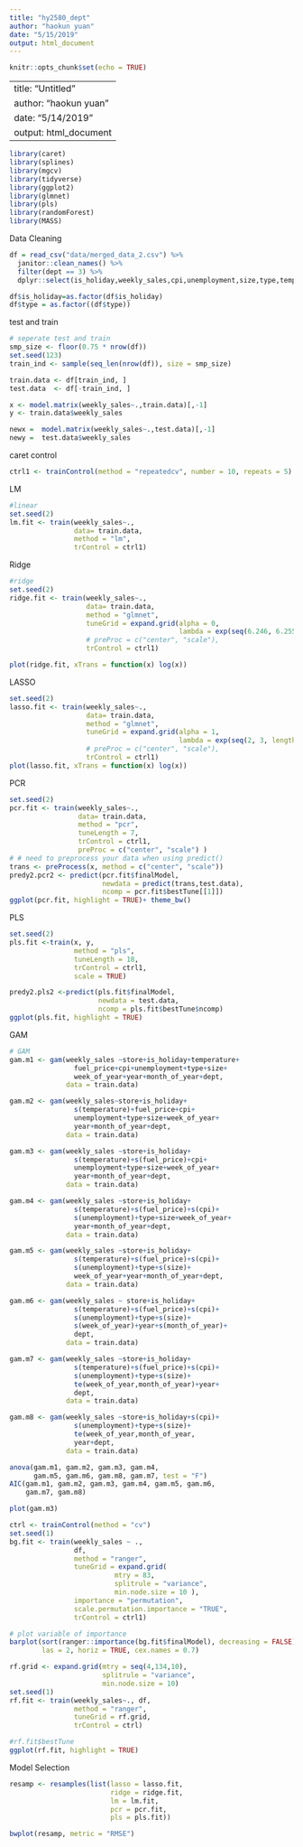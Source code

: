 ```yaml
---
title: "hy2580_dept"
author: "haokun yuan"
date: "5/15/2019"
output: html_document
---
```


```r
knitr::opts_chunk$set(echo = TRUE)
```

---
title: "Untitled"
author: "haokun yuan"
date: "5/14/2019"
output: html_document
---

```r
library(caret)
library(splines)
library(mgcv)
library(tidyverse)
library(ggplot2)
library(glmnet)
library(pls)
library(randomForest)
library(MASS)
```

Data Cleaning
```r
df = read_csv("data/merged_data_2.csv") %>%
  janitor::clean_names() %>% 
  filter(dept == 3) %>% 
  dplyr::select(is_holiday,weekly_sales,cpi,unemployment,size,type,temperature, fuel_price)

df$is_holiday=as.factor(df$is_holiday)
df$type = as.factor((df$type))
```

test and train
```r
# seperate test and train 
smp_size <- floor(0.75 * nrow(df))
set.seed(123)
train_ind <- sample(seq_len(nrow(df)), size = smp_size)

train.data <- df[train_ind, ]
test.data  <- df[-train_ind, ]

x <- model.matrix(weekly_sales~.,train.data)[,-1]
y <- train.data$weekly_sales

newx =  model.matrix(weekly_sales~.,test.data)[,-1]
newy =  test.data$weekly_sales

```
caret control
```r
ctrl1 <- trainControl(method = "repeatedcv", number = 10, repeats = 5)
```
LM
```r
#linear 
set.seed(2)
lm.fit <- train(weekly_sales~.,
                data= train.data,
                method = "lm",
                trControl = ctrl1)
```
Ridge
```r
#ridge
set.seed(2)
ridge.fit <- train(weekly_sales~.,
                   data= train.data,
                   method = "glmnet",
                   tuneGrid = expand.grid(alpha = 0, 
                                          lambda = exp(seq(6.246, 6.255, length=100))),
                   # preProc = c("center", "scale"),
                   trControl = ctrl1)

plot(ridge.fit, xTrans = function(x) log(x))
```

LASSO
```r
set.seed(2)
lasso.fit <- train(weekly_sales~.,
                   data= train.data,
                   method = "glmnet",
                   tuneGrid = expand.grid(alpha = 1, 
                                          lambda = exp(seq(2, 3, length=100))),
                   # preProc = c("center", "scale"),
                   trControl = ctrl1)
plot(lasso.fit, xTrans = function(x) log(x))
```

PCR
```r
set.seed(2)
pcr.fit <- train(weekly_sales~.,
                 data= train.data,
                 method = "pcr",
                 tuneLength = 7,
                 trControl = ctrl1,
                 preProc = c("center", "scale") )
# # need to preprocess your data when using predict()
trans <- preProcess(x, method = c("center", "scale"))
predy2.pcr2 <- predict(pcr.fit$finalModel, 
                       newdata = predict(trans,test.data),
                       ncomp = pcr.fit$bestTune[[1]])
ggplot(pcr.fit, highlight = TRUE)+ theme_bw()
```

PLS
```r
set.seed(2)
pls.fit <-train(x, y,
                method = "pls",
                tuneLength = 18,
                trControl = ctrl1,
                scale = TRUE)

predy2.pls2 <-predict(pls.fit$finalModel,
                      newdata = test.data,
                      ncomp = pls.fit$bestTune$ncomp)
ggplot(pls.fit, highlight = TRUE)
```

GAM
```r
# GAM
gam.m1 <- gam(weekly_sales ~store+is_holiday+temperature+
                fuel_price+cpi+unemployment+type+size+
                week_of_year+year+month_of_year+dept,
              data = train.data)

gam.m2 <- gam(weekly_sales~store+is_holiday+
                s(temperature)+fuel_price+cpi+
                unemployment+type+size+week_of_year+
                year+month_of_year+dept,
              data = train.data)

gam.m3 <- gam(weekly_sales ~store+is_holiday+
                s(temperature)+s(fuel_price)+cpi+
                unemployment+type+size+week_of_year+
                year+month_of_year+dept,
              data = train.data)

gam.m4 <- gam(weekly_sales ~store+is_holiday+
                s(temperature)+s(fuel_price)+s(cpi)+
                s(unemployment)+type+size+week_of_year+
                year+month_of_year+dept,
              data = train.data)

gam.m5 <- gam(weekly_sales ~store+is_holiday+
                s(temperature)+s(fuel_price)+s(cpi)+
                s(unemployment)+type+s(size)+
                week_of_year+year+month_of_year+dept,
              data = train.data)

gam.m6 <- gam(weekly_sales ~ store+is_holiday+
                s(temperature)+s(fuel_price)+s(cpi)+
                s(unemployment)+type+s(size)+
                s(week_of_year)+year+s(month_of_year)+
                dept, 
              data = train.data)

gam.m7 <- gam(weekly_sales ~store+is_holiday+
                s(temperature)+s(fuel_price)+s(cpi)+
                s(unemployment)+type+s(size)+
                te(week_of_year,month_of_year)+year+
                dept,
              data = train.data)

gam.m8 <- gam(weekly_sales ~store+is_holiday+s(cpi)+
                s(unemployment)+type+s(size)+
                te(week_of_year,month_of_year,                                   temperature,fuel_price)+
                year+dept,
              data = train.data)

anova(gam.m1, gam.m2, gam.m3, gam.m4,
      gam.m5, gam.m6, gam.m8, gam.m7, test = "F")
AIC(gam.m1, gam.m2, gam.m3, gam.m4, gam.m5, gam.m6,
    gam.m7, gam.m8)

plot(gam.m3)
```

```r
ctrl <- trainControl(method = "cv")
set.seed(1)
bg.fit <- train(weekly_sales ~ ., 
                df,
                method = "ranger",
                tuneGrid = expand.grid(
                          mtry = 83, 
                          splitrule = "variance",
                          min.node.size = 10 ),
                importance = "permutation",
                scale.permutation.importance = "TRUE",
                trControl = ctrl1)

# plot variable of importance 
barplot(sort(ranger::importance(bg.fit$finalModel), decreasing = FALSE),
        las = 2, horiz = TRUE, cex.names = 0.7)
```

```r
rf.grid <- expand.grid(mtry = seq(4,134,10),
                       splitrule = "variance",
                       min.node.size = 10)
set.seed(1)
rf.fit <- train(weekly_sales~., df,
                method = "ranger",
                tuneGrid = rf.grid,
                trControl = ctrl)

#rf.fit$bestTune
ggplot(rf.fit, highlight = TRUE)
```


Model Selection
```r
resamp <- resamples(list(lasso = lasso.fit, 
                         ridge = ridge.fit, 
                         lm = lm.fit,
                         pcr = pcr.fit,
                         pls = pls.fit))

bwplot(resamp, metric = "RMSE")
```

